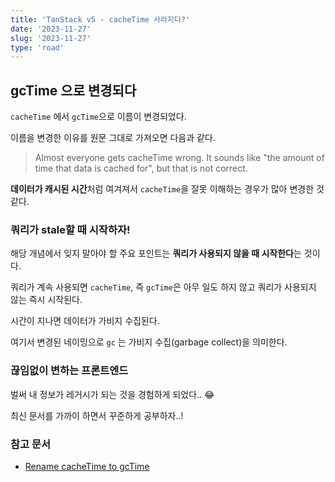 ```yaml
---
title: 'TanStack v5 - cacheTime 사라지다?'
date: '2023-11-27'
slug: '2023-11-27'
type: 'road'
---
```


## gcTime 으로 변경되다

`cacheTime` 에서 `gcTime`으로 이름이 변경되었다.

이름을 변경한 이유를 원문 그대로 가져오면 다음과 같다.

> Almost everyone gets cacheTime wrong.
> It sounds like "the amount of time that data is cached for", but that is not correct.

**데이터가 캐시된 시간**처럼 여겨져서 `cacheTime`을 잘못 이해하는 경우가 많아 변경한 것 같다.

### 쿼리가 stale할 때 시작하자!

해당 개념에서 잊지 말아야 할 주요 포인트는 **쿼리가 사용되지 않을 때 시작한다**는 것이다.

쿼리가 계속 사용되면 `cacheTime`, 즉 `gcTime`은 아무 일도 하지 않고 쿼리가 사용되지 않는 즉시 시작된다.

시간이 지나면 데이터가 가비지 수집된다.

여기서 변경된 네이밍으로 `gc` 는 가비지 수집(garbage collect)을 의미한다.

### 끊임없이 변하는 프론트엔드

벌써 내 정보가 레거시가 되는 것을 경험하게 되었다.. 😂

최신 문서를 가까이 하면서 꾸준하게 공부하자..!

### 참고 문서

- [Rename cacheTime to gcTime](https://tanstack.com/query/v5/docs/react/guides/migrating-to-v5#rename-cachetime-to-gctime)
